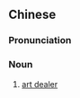 {{also|画商}}
==Chinese==
{{zh-forms|s=画商}}

===Pronunciation===
{{zh-pron
|m=huàshāng
|mn=ōe-siong
|cat=n
}}

===Noun===
{{zh-noun}}

# [[art dealer]]